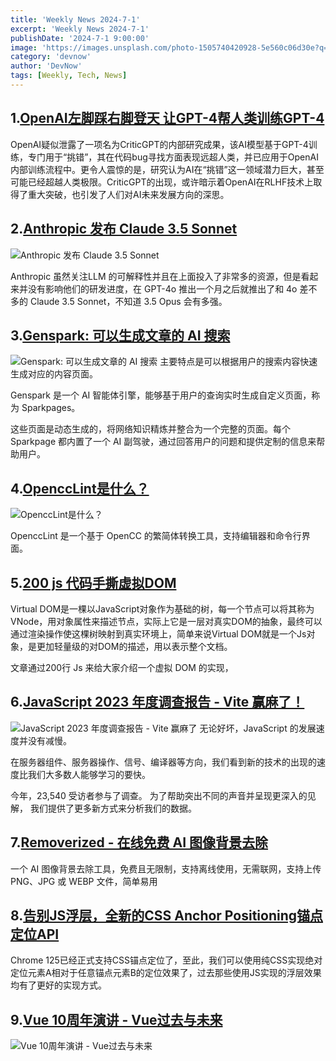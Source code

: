 ```yaml
---
title: 'Weekly News 2024-7-1'
excerpt: 'Weekly News 2024-7-1'
publishDate: '2024-7-1 9:00:00'
image: 'https://images.unsplash.com/photo-1505740420928-5e560c06d30e?q=80&w=2940&auto=format&fit=crop&ixlib=rb-4.0.3&ixid=M3wxMjA3fDB8MHxwaG90by1wYWdlfHx8fGVufDB8fHx8fA%3D%3D'
category: 'devnow'
author: 'DevNow'
tags: [Weekly, Tech, News]
---
```


## 1.[OpenAI左脚踩右脚登天 让GPT-4帮人类训练GPT-4](https://mp.weixin.qq.com/s?__biz=MzIzNjc1NzUzMw==&mid=2247735948&idx=1&sn=ea9eadaaa263dc05376a6dcb6b904acc&chksm=e8dfedfedfa864e8c0284ec032c1c1c866784303e5d071e409ec36eafe4ce5ece4f1880ec6ca&token=746212805&lang=zh_CN#rd)

OpenAI疑似泄露了一项名为CriticGPT的内部研究成果，该AI模型基于GPT-4训练，专门用于“挑错”，其在代码bug寻找方面表现远超人类，并已应用于OpenAI内部训练流程中。更令人震惊的是，研究认为AI在“挑错”这一领域潜力巨大，甚至可能已经超越人类极限。CriticGPT的出现，或许暗示着OpenAI在RLHF技术上取得了重大突破，也引发了人们对AI未来发展方向的深思。

## 2.[Anthropic 发布 Claude 3.5 Sonnet](https://www.anthropic.com/news/claude-3-5-sonnet)

![Anthropic 发布 Claude 3.5 Sonnet](https://cdn.laughingzhu.cn/DevNow/8u9sgLJi4Z7mnGoU_HTxi.png-thumb)

Anthropic 虽然关注LLM 的可解释性并且在上面投入了非常多的资源，但是看起来并没有影响他们的研发进度，在 GPT-4o 推出一个月之后就推出了和 4o 差不多的 Claude 3.5 Sonnet，不知道 3.5 Opus 会有多强。

## 3.[Genspark: 可以生成文章的 AI 搜索](https://www.genspark.ai/)

![Genspark: 可以生成文章的 AI 搜索](https://cdn.laughingzhu.cn/DevNow/LDUFZiD7ie86L5aYhOwFg.png-thumb)
主要特点是可以根据用户的搜索内容快速生成对应的内容页面。

Genspark 是一个 AI 智能体引擎，能够基于用户的查询实时生成自定义页面，称为 Sparkpages。

这些页面是动态生成的，将网络知识精炼并整合为一个完整的页面。每个 Sparkpage 都内置了一个 AI 副驾驶，通过回答用户的问题和提供定制的信息来帮助用户。

## 4.[OpenccLint是什么？](https://opencclint.vercel.app/)

![OpenccLint是什么？](https://cdn.laughingzhu.cn/DevNow/EuiSoUkohgLbcoD54-nSg.png-thumb)

OpenccLint 是一个基于 OpenCC 的繁简体转换工具，支持编辑器和命令行界面。

## 5.[200 js 代码手撕虚拟DOM](https://lazamar.github.io/virtual-dom/)

Virtual DOM是一棵以JavaScript对象作为基础的树，每一个节点可以将其称为VNode，用对象属性来描述节点，实际上它是一层对真实DOM的抽象，最终可以通过渲染操作使这棵树映射到真实环境上，简单来说Virtual DOM就是一个Js对象，是更加轻量级的对DOM的描述，用以表示整个文档。

文章通过200行 Js 来给大家介绍一个虚拟 DOM 的实现，

## 6.[JavaScript 2023 年度调查报告 - Vite 赢麻了！](https://2023.stateofjs.com/zh-Hans/demographics/)

![JavaScript 2023 年度调查报告 - Vite 赢麻了](https://cdn.laughingzhu.cn/DevNow/X8jw7l7zUdEiDelmfXukW.png-thumb)
无论好坏，JavaScript 的发展速度并没有减慢。

在服务器组件、服务器操作、信号、编译器等方向，我们看到新的技术的出现的速度比我们大多数人能够学习的要快。

今年，23,540 受访者参与了调查。 为了帮助突出不同的声音并呈现更深入的见解， 我们提供了更多新方式来分析我们的数据。

## 7.[Removerized - 在线免费 AI 图像背景去除](https://removerized.tech/)

一个 AI 图像背景去除工具，免费且无限制，支持离线使用，无需联网，支持上传 PNG、JPG 或 WEBP 文件，简单易用

## 8.[告别JS浮层，全新的CSS Anchor Positioning锚点定位API](https://www.zhangxinxu.com/wordpress/2024/06/css-anchor-positioning-api/)

Chrome 125已经正式支持CSS锚点定位了，至此，我们可以使用纯CSS实现绝对定位元素A相对于任意锚点元素B的定位效果了，过去那些使用JS实现的浮层效果均有了更好的实现方式。

## 9.[Vue 10周年演讲 - Vue过去与未来](https://www.youtube.com/watch?v=OmrwRrZitv4)

![Vue 10周年演讲 - Vue过去与未来](https://cdn.laughingzhu.cn/DevNow/mbzg3NhgHfwgaeuGgOslh.png-thumb)

